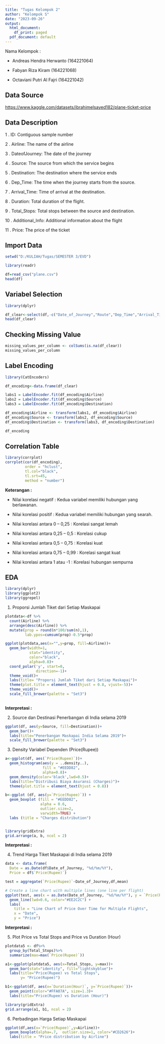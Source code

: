```yaml
---
title: "Tugas Kelompok 2"
author: "Kelompok S"
date: "2023-09-26"
output:
  html_document:
    df_print: paged
  pdf_document: default
---
```

Nama Kelompok :

-   Andreas Hendra Herwanto (164221064)

-   Fabyan Riza Kiram (164221068)

-   Octaviani Putri Al Fajri (164221042)


## Data Source

<https://www.kaggle.com/datasets/ibrahimelsayed182/plane-ticket-price>


## Data Description

1 . ID: Contiguous sample number

2 . Airline: The name of the airline

3 . DateofJourney: The date of the journey

4 . Source: The source from which the service begins

5 . Destination: The destination where the service ends

6 . Dep_Time: The time when the journey starts from the source.

7 . Arrival_Time: Time of arrival at the destination.

8 . Duration: Total duration of the flight.

9 . Total_Stops: Total stops between the source and destination.

10 . Additional_Info: Additional information about the flight

11 . Price: The price of the ticket

## Import Data

```r
setwd("D:/KULIAH/Tugas/SEMESTER 3/EVD")

library(readr)

df=read_csv("plane.csv")
head(df)
```

## Variabel Selection
```r
library(dplyr)

df_clear<-select(df,-c("Date_of_Journey","Route","Dep_Time","Arrival_Time","Duration","Additional_Info"))
head(df_clear)
```

## Checking Missing Value
```r
missing_values_per_column <- colSums(is.na(df_clear))
missing_values_per_column

```

## Label Encoding
```r
library(CatEncoders)

df_encoding<-data.frame(df_clear)

labs1 = LabelEncoder.fit(df_encoding$Airline)
labs2 = LabelEncoder.fit(df_encoding$Source)
labs3 = LabelEncoder.fit(df_encoding$Destination)

df_encoding$Airline <- transform(labs1, df_encoding$Airline)
df_encoding$Source <- transform(labs2, df_encoding$Source)
df_encoding$Destination <- transform(labs3, df_encoding$Destination)

df_encoding
```

## Correlation Table

```r
library(corrplot)
corrplot(cor(df_encoding),
         order = "hclust",
         tl.col="black", 
         tl.srt=45, 
         method = "number") 
```
**Keterangan :**

-   Nilai korelasi negatif : Kedua variabel memiliki hubungan yang berlawanan.

-   Nilai korelasi positif : Kedua variabel memiliki hubungan yang searah.

-   Nilai korelasi antara 0 -- 0,25 : Korelasi sangat lemah

-   Nilai korelasi antara 0,25 -- 0,5 : Korelasi cukup

-   Nilai korelasi antara 0,5 -- 0,75 : Korelasi kuat

-   Nilai korelasi antara 0,75 -- 0,99 : Korelasi sangat kuat

-   Nilai korelasi antara 1 atau -1 : Korelasi hubungan sempurna

## EDA

```r
library(dplyr)
library(ggplot2)
library(ggrepel)
```

1. Proporsi Jumlah Tiket dari Setiap Maskapai

```r
plotdata<-df %>%
  count(Airline) %>%
  arrange(desc(Airline)) %>%
  mutate(prop = round(n*100/sum(n),1),
         lab.ypos=cumsum(prop)-0.5*prop)

ggplot(plotdata,aes(x="",y=prop, fill=Airline))+
  geom_bar(width=1,
           stat="identity",
           color="black",
           alpha=0.8)+
  coord_polar('y', start=0,
              direction=-1)+
  theme_void()+
  labs(title= "Proporsi Jumlah Tiket dari Setiap Maskapai")+
  theme(plot.title = element_text(hjust = 0.8, vjust=-5))+
  theme_void()+
  scale_fill_brewer(palette = "Set3") 
  
```
**Interpretasi :**

2. Source dan Destinasi Penerbangan di India selama 2019
```r
ggplot(df, aes(y=Source, fill=Destination))+
  geom_bar()+
  labs(title="Penerbangan Maskapai India Selama 2019")+
  scale_fill_brewer(palette = "Set3")

```

3. Density Variabel Dependen (Price(Rupee))
```r
a<-ggplot(df, aes(`Price(Rupee)`))+
  geom_histogram(aes(y = ..density..),
                 fill = "#EEDD82",
                 alpha=0.8)+
  geom_density(color='black',lwd=0.5)+
  labs(title="Distribusi Biaya Asuransi (Charges)")+
  theme(plot.title = element_text(hjust = 0.8))

b<-ggplot (df, aes(y=`Price(Rupee)`)) +
  geom_boxplot (fill = "#EEDD82",
                alpha = 0.6,
                outlier.size=2,
                varwidth=TRUE) +
  labs (title = "Charges distribution")


library(gridExtra)
grid.arrange(a, b, ncol = 2)
```
**Interpretasi :**


4. Trend Harga Tiket Maskapai di India selama 2019

```r

data <- data.frame(
  Date = as.Date(df$Date_of_Journey, "%d/%m/%Y"),
  Price = df$`Price(Rupee)`)

test = aggregate(`Price(Rupee)`~Date_of_Journey,df,mean)

# Create a line chart with multiple lines (one line per flight)
ggplot(test, aes(x = as.Date(Date_of_Journey, "%d/%m/%Y"), y = `Price(Rupee)`))+
  geom_line(lwd=0.6, color="#EE2C2C") +
  labs(
    title = "Line Chart of Price Over Time for Multiple Flights",
    x = "Date",
    y = "Price")

```
**Interpretasi :**


5.  Plot Price vs Total Stops and Price vs Duration (Hour)

```r
plotdata5 <- df%>%
  group_by(Total_Stops)%>%
  summarize(max=max(`Price(Rupee)`))

a1<-ggplot(plotdata5, aes(x=Total_Stops, y=max))+
  geom_bar(stat="identity", fill="lightskyblue")+
  labs(title="Price(Rupee) vs Total Stops",
       y= "Price(Rupee)")

b1<-ggplot(df, aes(x=`Duration(Hour)`, y=`Price(Rupee)`))+
  geom_point(color="#FFA07A", size=1.3)+
  labs(title="Price(Rupee) vs Duration (Hour)")

library(gridExtra)
grid.arrange(a1, b1, ncol = 2)
```

6. Perbadingan Harga Setiap Maskapai
```r
ggplot(df,aes(x=`Price(Rupee)`,y=Airline))+
  geom_boxplot(alpha=.7,  outlier.size=1, color="#CD2626")+
  labs(title = "Price distribution by Airline")


```



